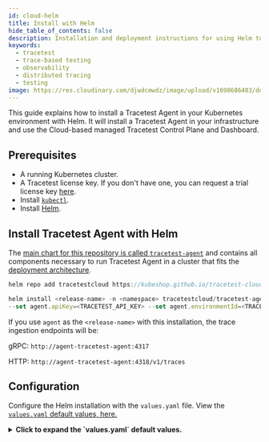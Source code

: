 ```yaml
---
id: cloud-helm
title: Install with Helm
hide_table_of_contents: false
description: Installation and deployment instructions for using Helm to deploy Enterprise self-hosted Tracetest and use the On-Prem Tracetest Control Plane / Dashboard.
keywords:
  - tracetest
  - trace-based testing
  - observability
  - distributed tracing
  - testing
image: https://res.cloudinary.com/djwdcmwdz/image/upload/v1698686403/docs/Blog_Thumbnail_14_rsvkmo.jpg
---
```


This guide explains how to install a Tracetest Agent in your Kubernetes environment with Helm. It will install a Tracetest Agent in your infrastructure and use the Cloud-based managed Tracetest Control Plane and Dashboard.

## Prerequisites

- A running Kubernetes cluster.
- A Tracetest license key. If you don't have one, you can request a trial license key [here](https://tracetest.io/on-prem-installation).
- Install [`kubectl`](https://kubernetes.io/docs/tasks/tools/#kubectl).
- Install [Helm](https://helm.sh/).

## Install Tracetest Agent with Helm

The [main chart for this repository is called `tracetest-agent`](https://github.com/kubeshop/tracetest-cloud-charts/tree/main/charts/tracetest-agent) and contains all components necessary to run Tracetest Agent in a cluster that fits the [deployment architecture](/install/deployment-architecture).

```js title="Terminal"
helm repo add tracetestcloud https://kubeshop.github.io/tracetest-cloud-charts --force-update  && \

helm install <release-name> -n <namespace> tracetestcloud/tracetest-agent \
--set agent.apiKey=<TRACETEST_API_KEY> --set agent.environmentId=<TRACETEST_ENVIRONMENT_ID>
```

If you use `agent` as the `<release-name>` with this installation, the trace ingestion endpoints will be:

gRPC: `http://agent-tracetest-agent:4317`

HTTP: `http://agent-tracetest-agent:4318/v1/traces`

## Configuration

Configure the Helm installation with the `values.yaml` file. View the [`values.yaml` default values, here.](https://github.com/kubeshop/tracetest-cloud-charts/blob/main/charts/tracetest-agent/values.yaml)

<details>
  <summary>
    <b>Click to expand the `values.yaml` default values.</b>
  </summary>

```yaml
agent:
  apiKey: "apiKey"
  environmentId: "environment-id"
  serverURL: "https://app.tracetest.io"
  skipVerify: false
```

</details>
